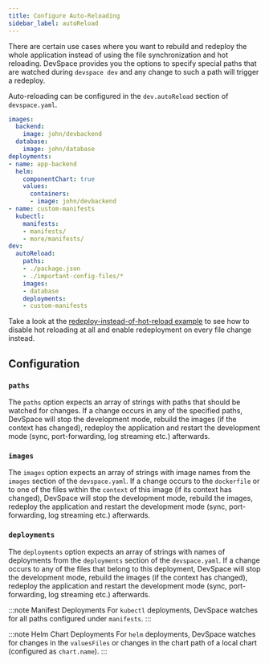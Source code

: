 ```yaml
---
title: Configure Auto-Reloading
sidebar_label: autoReload
---
```


There are certain use cases where you want to rebuild and redeploy the whole application instead of using the file synchronization and hot reloading. DevSpace provides you the options to specify special paths that are watched during `devspace dev` and any change to such a path will trigger a redeploy.  

Auto-reloading can be configured in the `dev.autoReload` section of `devspace.yaml`.
```yaml {19-26}
images:
  backend:
    image: john/devbackend
  database:
    image: john/database
deployments:
- name: app-backend
  helm:
    componentChart: true
    values:
      containers:
      - image: john/devbackend
- name: custom-manifests
  kubectl:
    manifests:
    - manifests/
    - more/manifests/
dev:
  autoReload:
    paths:
    - ./package.json
    - ./important-config-files/*
    images:
    - database
    deployments:
    - custom-manifests
```

Take a look at the [redeploy-instead-of-hot-reload example](https://github.com/loft-sh/devspace/tree/master/examples/redeploy-instead-of-hot-reload) to see how to disable hot reloading at all and enable redeployment on every file change instead.


## Configuration

### `paths`
The `paths` option expects an array of strings with paths that should be watched for changes. If a change occurs in any of the specified paths, DevSpace will stop the development mode, rebuild the images (if the context has changed), redeploy the application and restart the development mode (sync, port-forwarding, log streaming etc.) afterwards.

### `images`
The `images` option expects an array of strings with image names from the `images` section of the `devspace.yaml`. If a change occurs to the `dockerfile` or to one of the files within the `context` of this image (if its context has changed), DevSpace will stop the development mode, rebuild the images, redeploy the application and restart the development mode (sync, port-forwarding, log streaming etc.) afterwards.

### `deployments`
The `deployments` option expects an array of strings with names of deployments from the `deployments` section of the `devspace.yaml`. If a change occurs to any of the files that belong to this deployment, DevSpace will stop the development mode, rebuild the images (if the context has changed), redeploy the application and restart the development mode (sync, port-forwarding, log streaming etc.) afterwards.

:::note Manifest Deployments
For `kubectl` deployments, DevSpace watches for all paths configured under `manifests`.
:::

:::note Helm Chart Deployments
For `helm` deployments, DevSpace watches for changes in the `valuesFiles` or changes in the chart path of a local chart (configured as `chart.name`).
:::
